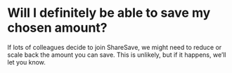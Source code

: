 # Will I definitely be able to save my chosen amount?

If lots of colleagues decide to join ShareSave, we might need to reduce or scale back the amount you can save. This is unlikely, but if it happens, we’ll let you know.